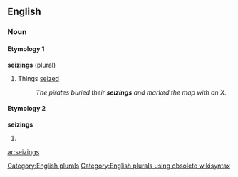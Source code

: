 ==English==

===Noun===

====Etymology 1====
'''seizings''' (plural)

# Things [[seized]]
#: ''The pirates buried their '''seizings''' and marked the map with an X.''

====Etymology 2====
'''seizings'''

# {{plural of|seizing}}

[[Category:English plurals]][[Category:English plurals using obsolete wikisyntax]]

[[ar:seizings]]